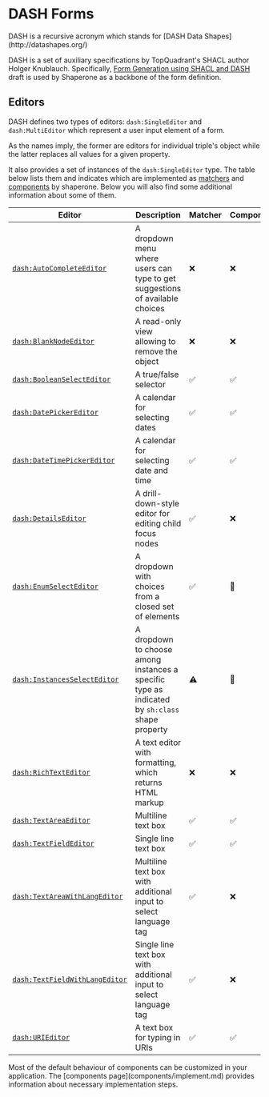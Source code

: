 
<Meta title="Editors/DASH/DASH Forms" />

# DASH Forms

<CCallout color="info">
DASH is a recursive acronym which stands for [DASH Data Shapes](http://datashapes.org/)
</CCallout>

DASH is a set of auxiliary specifications by TopQuadrant's SHACL author Holger Knublauch. Specifically, [Form Generation using SHACL and DASH](http://datashapes.org/forms.html) draft is used by Shaperone as a backbone of the form definition.

## Editors

DASH defines two types of editors: `dash:SingleEditor` and `dash:MultiEditor` which represent a user input element of a form.

As the names imply, the former are editors for individual triple's object while the latter replaces all values for a given property.

It also provides a set of instances of the `dash:SingleEditor` type. The table below lists them and indicates which are implemented as [matchers](editors/matchers.md) and [components](components/implement.md) by shaperone. Below you will also find some additional information about some of them.

| Editor                                                                                     | Description                                                                                    | Matcher | Component |
|--------------------------------------------------------------------------------------------|------------------------------------------------------------------------------------------------|---------|-----------|
| [`dash:AutoCompleteEditor`](http://datashapes.org/forms.html#AutoCompleteEditor)           | A dropdown menu where users can type to get suggestions of available choices                   | ❌       | ❌         |
| [`dash:BlankNodeEditor`](http://datashapes.org/forms.html#BlankNodeEditor)                 | A read-only view allowing to remove the object                                                 | ❌       | ❌         |
| [`dash:BooleanSelectEditor`](http://datashapes.org/forms.html#BooleanSelectEditor)         | A true/false selector                                                                          | ✅       | ✅         |
| [`dash:DatePickerEditor`](http://datashapes.org/forms.html#DatePickerEditor)               | A calendar for selecting dates                                                                 | ✅       | ✅         |
| [`dash:DateTimePickerEditor`](http://datashapes.org/forms.html#DateTimePickerEditor)       | A calendar for selecting date and time                                                         | ✅       | ✅         |
| [`dash:DetailsEditor`](http://datashapes.org/forms.html#DetailsEditor)                     | A drill-down-style editor for editing child focus nodes                                        | ✅       | ❌         |
| [`dash:EnumSelectEditor`](http://datashapes.org/forms.html#EnumSelectEditor)               | A dropdown with choices from a closed set of elements                                          | ✅       | 🐲        |
| [`dash:InstancesSelectEditor`](http://datashapes.org/forms.html#InstancesSelectEditor)     | A dropdown to choose among instances a specific type as indicated by `sh:class` shape property | ⚠️       | 🐲        |
| [`dash:RichTextEditor`](http://datashapes.org/forms.html#RichTextEditor)                   | A text editor with formatting, which returns HTML markup                                       | ❌       | ❌         |
| [`dash:TextAreaEditor`](http://datashapes.org/forms.html#TextAreaEditor)                   | Multiline text box                                                                             | ✅       | ✅         |
| [`dash:TextFieldEditor`](http://datashapes.org/forms.html#TextFieldEditor)                 | Single line text box                                                                           | ✅       | ✅         |
| [`dash:TextAreaWithLangEditor`](http://datashapes.org/forms.html#TextAreaWithLangEditor)   | Multiline text box with additional input to select language tag                                | ✅       | ❌         |
| [`dash:TextFieldWithLangEditor`](http://datashapes.org/forms.html#TextFieldWithLangEditor) | Single line text box with additional input to select language tag                              | ✅       | ❌         |
| [`dash:URIEditor`](http://datashapes.org/forms.html#URIEditor)                             | A text box for typing in URIs                                                                  | ✅       | ✅         |

<CCallout color="info">
Most of the default behaviour of components can be customized in your application. The [components page](components/implement.md) provides information about necessary implementation steps.
</CCallout>
